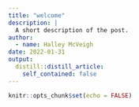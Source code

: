 ```yaml
---
title: "welcome"
description: |
  A short description of the post.
author:
  - name: Halley McVeigh
date: 2022-01-31
output:
  distill::distill_article:
    self_contained: false
---
```



```r
knitr::opts_chunk$set(echo = FALSE)
```


